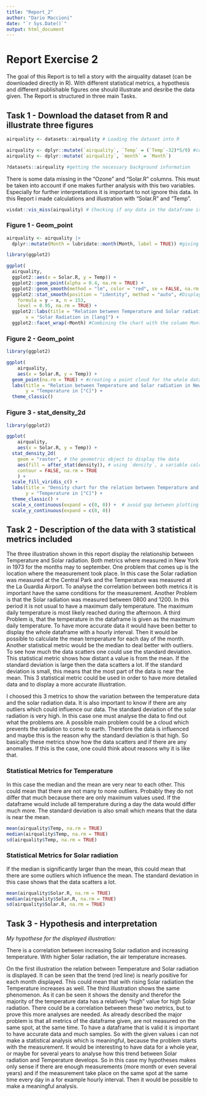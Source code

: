 ```yaml
---
title: "Report_2"
author: "Dario Maccioni"
date: "`r Sys.Date()`"
output: html_document
---
```


# Report Exercise 2

The goal of this Report is to tell a story with the airquality dataset (can be downloaded directly in R). With different statistical metrics, a hypothesis and different publishable figures one should illustrate and desribe the data given. The Report is structured in three main Tasks.

## Task 1 - Download the dataset from R and illustrate three figures

```r
airquality <- datasets::airquality # Loading the dataset into R

airquality <- dplyr::mutate(`airquality`, `Temp` = (`Temp`-32)*5/9) #convert the Temp column from Fahrenheit to °Celcius
airquality <- dplyr::mutate(`airquality`, `month` = `Month`)
```

```r
?datasets::airquality #getting the necessary background information
```

There is some data missing in the "Ozone" and "Solar.R" columns. This must be taken into account if one makes further analysis with this two variables. Especially for further interpretations it is important to not ignore this data. In this Report i made calculations and illustration with "Solar.R" and "Temp".

```r
visdat::vis_miss(airquality) # Checking if any data in the dataframe is missing
```

### Figure 1 - Geom_point

```r
airquality <- airquality |>
  dplyr::mutate(Month = lubridate::month(Month, label = TRUE)) #giving the column Month labels like Mai, Juni, Juli...
```

```r
library(ggplot2)
```

```r
ggplot(
  airquality,
  ggplot2::aes(x = Solar.R, y = Temp)) + 
  ggplot2::geom_point(alpha = 0.4, na.rm = TRUE) +
  ggplot2::geom_smooth(method = "lm", color = "red", se = FALSE, na.rm = TRUE) + #calculating trend for each Month in red
  ggplot2::stat_smooth(position = "identity", method = "auto", #Displaying the course of each Month with the 0.95 interval
    formula = y ~ x, n = 153,
    level = 0.95, na.rm = TRUE) +
  ggplot2::labs(title = "Relation between Temperature and Solar radiation in New York 1973", subtitle = "Displayed for selected month", y = "Temperatur in [°C]",
       x = "Solar Radiation in [lang]") +
  ggplot2::facet_wrap(~Month) #Combining the chart with the column Month so that the labels of the Month are displayed
```

### Figure 2 - Geom_point

```r
library(ggplot2)
```

```r
ggplot(
    airquality,
    aes(x = Solar.R, y = Temp)) +
  geom_point(na.rm = TRUE) + #creating a point cloud for the whole dataset combining temperature and solar radiation
  labs(title = "Relation between Temperature and Solar radiation in New York 1973", subtitle = "Displayed for the whole dataset", x = "Solar Radiation in [lang]",
       y = "Temperature in [°C]") +
  theme_classic()
```

### Figure 3 - stat_density_2d

```r
library(ggplot2)
```

```r
ggplot(
    airquality,
    aes(x = Solar.R, y = Temp)) +
  stat_density_2d(
    geom = "raster", # the geometric object to display the data
    aes(fill = after_stat(density)), # using `density`, a variable calculated by the stat
    contour = FALSE, na.rm = TRUE
    ) +
  scale_fill_viridis_c() +
  labs(title = "Density chart for the relation between Temperature and Solar radiation", x = "Solar Radiation in [lang]", 
       y = "Temperature in [°C]") +
  theme_classic() + 
  scale_x_continuous(expand = c(0, 0)) +  # avoid gap between plotting area and axis
  scale_y_continuous(expand = c(0, 0))
```

## Task 2 - Description of the data with 3 statistical metrics included

The three illustration shown in this report display the relationship between Temperature and Solar radiation. Both metrics where measured in New York in 1973 for the months may to september. One problem that comes up is the location where the measurement took place. In this case the Solar radiation was measured at the Central Park and the Temperature was measured at the La Guardia Airport. To analyse the correlation between both metrics it is important have the same conditions for the measurement. Another Problem is that the Solar radiation was measured between 0800 and 1200. In this period it is not usual to have a maximum daily temperature. The maximum daily temperature is most likely reached during the afternoon. A third Problem is, that the temperature in the dataframe is given as the maximum daily temperature. To have more accurate data it would have been better to display the whole dataframe with a hourly interval. Then it would be possible to calculate the mean temperature for each day of the month. Another statistical metric would be the median to deal better with outliers. To see how much the data scatters one could use the standard deviation. This statistical metric shows how distant a value is from the mean. If the standard deviation is large then the data scatters a lot. If the standard deviation is small, this means that the most part of the data is near the mean. This 3 statistical metric could be used in order to have more detailed data and to display a more accurate illustration. 

I choosed this 3 metrics to show the variation between the temperature data and the solar radiation data. It is also important to know if there are any outliers which could influence our data. The standard deviation of the solar radiation is very high. In this case one must analyse the data to find out what the problems are. A possible main problem could be a cloud which prevents the radiation to come to earth. Therefore the data is influenced and maybe this is the reason why the standard deviation is that high. So basically these metrics show how the data scatters and if there are any anomalies. If this is the case, one could think about reasons why it is like that. 

### Statistical Metrics for Temperature

In this case the median and the mean are very near to each other. This could mean that there are not many to none outliers. Probably they do not differ that much because there are only maximum values used. If the dataframe would include all temperature during a day the data would differ much more. The standard deviation is also small which means that the data is near the mean.

```r
mean(airquality$Temp, na.rm = TRUE)
median(airquality$Temp, na.rm = TRUE)
sd(airquality$Temp, na.rm = TRUE)
```

### Statistical Metrics for Solar radiation

If the median is significantly larger than the mean, this could mean that there are some outliers which influence the mean. The standard deviation in this case shows that the data scatters a lot.

```r
mean(airquality$Solar.R, na.rm = TRUE)
median(airquality$Solar.R, na.rm = TRUE)
sd(airquality$Solar.R, na.rm = TRUE)
```

## Task 3 - Hypothesis and interpretation

_My hypothese for the displayed illustration:_

There is a correlation between increasing Solar radiation and increasing temperature. With higher Solar radiation, the air temperature increases. 

On the first illustration the relation between Temperature and Solar radiation is displayed. It can be seen that the trend (red line) is nearly positive for each month displayed. This could mean that with rising Solar radiation the Temperature increases as well. The third illustration shows the same phenomenon. As it can be seen it shows the density and therefor the majority of the temperature data has a relatively "high" value for high Solar radiation. There could be a correlation between these two metrics, but to prove this more analyses are needed. As already described the major problem is that all metrics of the dataframe given, are not measured on the same spot, at the same time. To have a dataframe that is valid it is important to have accurate data and much samples. So with the given values i can not make a statistical analysis which is meaningful, because the problem starts with the measurement. It would be interesting to have data for a whole year, or maybe for several years to analyse how this trend between Solar radiation and Temperature develops. So in this case my hypotheses makes only sense if there are enough measurements (more month or even several years) and if the measurement take place on the same spot at the same time every day in a for example hourly interval. Then it would be possible to make a meaningful analysis.

